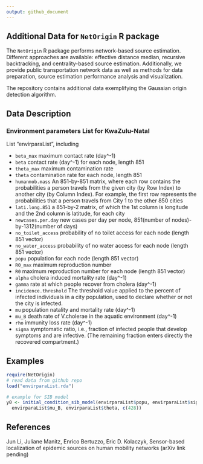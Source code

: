 ```yaml
---
output: github_document
---
```


## Additional Data for `NetOrigin` R package 

The `NetOrigin` R package  performs network-based source estimation. Different approaches are available: effective distance median, recursive backtracking, and centrality-based source estimation. Additionally, we provide public transportation network data as well as methods for data preparation, source estimation performance analysis and visualization.

The repository contains additional data exemplifying the Gaussian origin detection algorithm. 

## Data Description

### Environment parameters List for KwaZulu-Natal

List "envirparaList", including

* `beta_max` maximum contact rate (day^-1)
* `beta` contact rate (day^-1) for each node, length 851
* `theta_max` maximum contamination rate
* `theta` contamination rate for each node, length 851
* `humanmob.mass` An 851-by-851 matrix, where each row contains the probabilities a person travels from the given city (by Row Index) to another city (by Column Index). For example, the first row represents the probabilities that a person travels from City 1 to the other 850 cities
* `lati.long.851` a 851-by-2 matrix, of which the 1st column is longitude and the 2nd column is latitude, for each city
* `newcases.per.day` new cases per day per node, 851(number of nodes)-by-1312(number of days)
* `no_toilet_access` probability of no toilet access for each node (length 851 vector)
* `no_water_access` probability of no water access for each node (length 851 vector)
* `popu` population for each node (length 851 vector)
* `R0_max` maximum reproduction number
* `R0` maximum reproduction number for each node (length 851 vector)
* `alpha` cholera induced mortality rate (day^-1)
* `gamma` rate at which people recover from cholera (day^-1)
* `incidence.threshold` The threshold value applied to the percent of infected individuals in a city population, used to declare whether or not the city is infected.
* `mu` population natality and mortality rate (day^-1)
* `mu_B` death rate of V.cholerae in the aquatic environment (day^-1)
* `rho` immunity loss rate (day^-1)
* `sigma` symptomatic ratio, i.e., fraction of infected people that develop symptoms and are infective. (The remaining fraction enters directly the recovered compartment.)

## Examples

``` r
require(NetOrigin)
# read data from github repo
load("envirparaList.rda")

# example for SIB model
y0 <- initial_condition_sib_model(envirparaList$popu, envirparaList$sigma, 
  envirparaList$mu_B, envirparaList$theta, c(428))
```

## References
Jun Li, Juliane Manitz, Enrico Bertuzzo, Eric D. Kolaczyk, Sensor-based localization of epidemic sources on human mobility networks (arXiv link pending)

